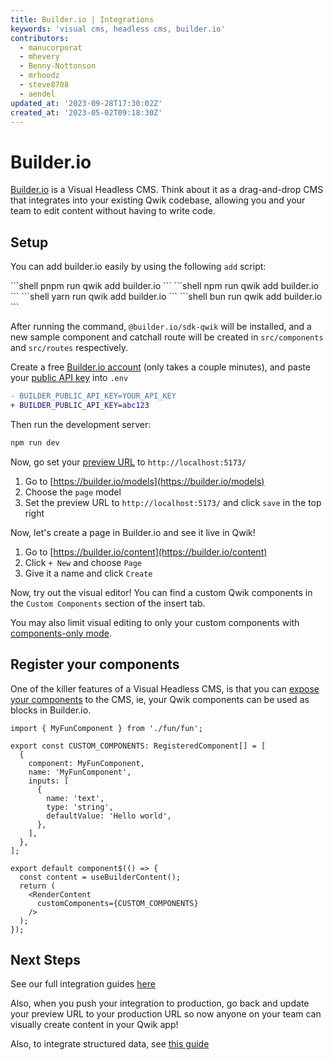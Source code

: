 ```yaml
---
title: Builder.io | Integrations
keywords: 'visual cms, headless cms, builder.io'
contributors:
  - manucorporat
  - mhevery
  - Benny-Nottonson
  - mrhoodz
  - steve8708
  - aendel
updated_at: '2023-09-28T17:30:02Z'
created_at: '2023-05-02T09:18:30Z'
---
```



# Builder.io

[Builder.io](https://builder.io/) is a Visual Headless CMS. Think about it as a drag-and-drop CMS that integrates into your existing Qwik codebase, allowing you and your team to edit content without having to write code.

## Setup

You can add builder.io easily by using the following `add` script:


<PackageManagerTabs>
<span q:slot="pnpm">
```shell
pnpm run qwik add builder.io
```
</span>
<span q:slot="npm">
```shell
npm run qwik add builder.io
```
</span>
<span q:slot="yarn">
```shell
yarn run qwik add builder.io
```
</span>
<span q:slot="bun">
```shell
bun run qwik add builder.io
```
</span>
</PackageManagerTabs>

After running the command, `@builder.io/sdk-qwik` will be installed, and a new sample component and catchall route will be created in `src/components` and `src/routes` respectively.

Create a free [Builder.io account](https://builder.io/signup) (only takes a couple minutes), and paste your [public API key](https://www.builder.io/c/docs/using-your-api-key) into `.env`

```diff
- BUILDER_PUBLIC_API_KEY=YOUR_API_KEY
+ BUILDER_PUBLIC_API_KEY=abc123
```

Then run the development server:

```bash
npm run dev
```

Now, go set your [preview URL](https://www.builder.io/c/docs/guides/preview-url) to `http://localhost:5173/`

1. Go to [https://builder.io/models](https://builder.io/models)
2. Choose the `page` model
3. Set the preview URL to `http://localhost:5173/` and click `save` in the top right

Now, let's create a page in Builder.io and see it live in Qwik!

1. Go to [https://builder.io/content](https://builder.io/content)
2. Click `+ New` and choose `Page`
3. Give it a name and click `Create`

Now, try out the visual editor! You can find a custom Qwik components
in the `Custom Components` section of the insert tab.

You may also limit visual editing to only your custom components with [components-only mode](https://www.builder.io/c/docs/guides/components-only-mode).

## Register your components

One of the killer features of a Visual Headless CMS, is that you can [expose your components](https://www.builder.io/c/docs/custom-components-setup) to the CMS, ie, your Qwik components can be used as blocks in Builder.io.

```tsx
import { MyFunComponent } from './fun/fun';

export const CUSTOM_COMPONENTS: RegisteredComponent[] = [
  {
    component: MyFunComponent,
    name: 'MyFunComponent',
    inputs: [
      {
        name: 'text',
        type: 'string',
        defaultValue: 'Hello world',
      },
    ],
  },
];

export default component$(() => {
  const content = useBuilderContent();
  return (
    <RenderContent
      customComponents={CUSTOM_COMPONENTS}
    />
  );
});
```

## Next Steps

See our full integration guides [here](https://www.builder.io/c/docs/developers)

Also, when you push your integration to production, go back and update your preview URL to your production URL so now anyone on your team can visually create content in your Qwik app!

Also, to integrate structured data, see [this guide](https://www.builder.io/c/docs/integrate-cms-data)


